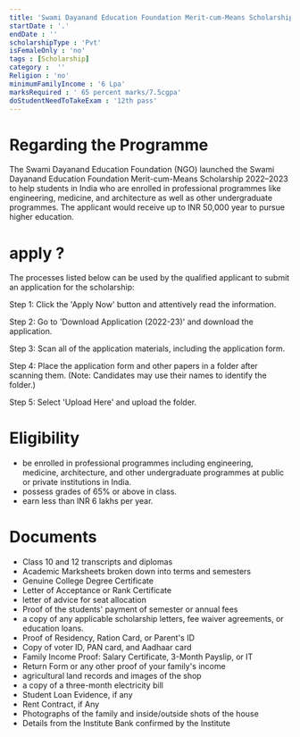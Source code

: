 ```yaml
---
title: 'Swami Dayanand Education Foundation Merit-cum-Means Scholarship 2022-23'
startDate : '.'
endDate : ''
scholarshipType : 'Pvt'
isFemaleOnly : 'no'
tags : [Scholarship]
category :  ''
Religion : 'no'
minimumFamilyIncome : '6 Lpa'
marksRequired : ' 65 percent marks/7.5cgpa'
doStudentNeedToTakeExam : '12th pass'
---
```




# Regarding the Programme
The Swami Dayanand Education Foundation (NGO) launched the Swami Dayanand Education Foundation Merit-cum-Means Scholarship 2022–2023 to help students in India who are enrolled in professional programmes like engineering, medicine, and architecture as well as other undergraduate programmes.
The applicant would receive up to INR 50,000 year to pursue higher education.


# apply ?
The processes listed below can be used by the qualified applicant to submit an application for the scholarship: 

Step 1: Click the 'Apply Now' button and attentively read the information. 

Step 2: Go to 'Download Application (2022-23)' and download the application.

Step 3: Scan all of the application materials, including the application form.

Step 4: Place the application form and other papers in a folder after scanning them. (Note: Candidates may use their names to identify the folder.)

Step 5: Select 'Upload Here' and upload the folder.

# Eligibility
 - be enrolled in professional programmes including engineering, medicine, architecture, and other undergraduate programmes at public or private institutions in India.
 - possess grades of 65% or above in class.
 - earn less than INR 6 lakhs per year. 



# Documents

 - Class 10 and 12 transcripts and diplomas
 - Academic Marksheets broken down into terms and semesters
 - Genuine College Degree Certificate
 - Letter of Acceptance or Rank Certificate
 - letter of advice for seat allocation
 - Proof of the students' payment of semester or annual fees
 - a copy of any applicable scholarship letters, fee waiver agreements, or education loans.
 - Proof of Residency, Ration Card, or Parent's ID
 - Copy of voter ID, PAN card, and Aadhaar card
 - Family Income Proof: Salary Certificate, 3-Month Payslip, or IT
 - Return Form or any other proof of your family's income
 - agricultural land records and images of the shop
 - a copy of a three-month electricity bill
 - Student Loan Evidence, if any
 - Rent Contract, if Any
 - Photographs of the family and inside/outside shots of the house
 - Details from the Institute Bank confirmed by the Institute 
 
